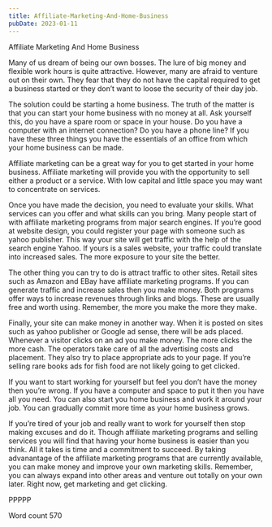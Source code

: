```yaml
---
title: Affiliate-Marketing-And-Home-Business
pubDate: 2023-01-11
---
```


Affiliate Marketing And Home Business

Many of us dream of being our own bosses. The lure of big money and flexible work hours is quite attractive. However, many are afraid to venture out on their own. They fear that they do not have the capital required to get a business started or they don’t want to loose the security of their day job.

The solution could be starting a home business. The truth of the matter is that you can start your home business with no money at all. Ask yourself this, do you have a spare room or space in your house. Do you have a computer with an internet connection? Do you have a phone line? If you have these three things you have the essentials of an office from which your home business can be made.

Affiliate marketing can be a great way for you to get started in your home business. Affiliate marketing will provide you with the opportunity to sell either a product or a service. With low capital and little space you may want to concentrate on services. 

Once you have made the decision, you need to evaluate your skills. What services can you offer and what skills can you bring. Many people start of with affiliate marketing programs from major search engines. If you’re good at website design, you could register your page with someone such as yahoo publisher. This way your site will get traffic with the help of the search engine Yahoo. If yours is a sales website, your traffic could translate into increased sales. The more exposure to your site the better.

The other thing you can try to do is attract traffic to other sites. Retail sites such as Amazon and EBay have affiliate marketing programs. If you can generate traffic and increase sales then you make money. Both programs offer ways to increase revenues through links and blogs. These are usually free and worth using. Remember, the more you make the more they make.

Finally, your site can make money in another way. When it is posted on sites such as yahoo publisher or Google ad sense, there will be ads placed. Whenever a visitor clicks on an ad you make money. The more clicks the more cash. The operators take care of all the advertising costs and placement. They also try to place appropriate ads to your page. If you’re selling rare books ads for fish food are not likely going to get clicked. 

If you want to start working for yourself but feel you don’t have the money then you’re wrong. If you have a computer and space to put it then you have all you need. You can also start you home business and work it around your job. You can gradually commit more time as your home business grows.

If you’re tired of your job and really want to work for yourself then stop making excuses and do it. Though affiliate marketing programs and selling services you will find that having your home business is easier than you think. All it takes is time and a commitment to succeed. By taking advanantage of the affiliate marketing programs that are currently available, you can make money and improve your own marketing skills. Remember, you can always expand into other areas and venture out totally on your own later. Right now, get marketing and get clicking.

PPPPP

Word count 570